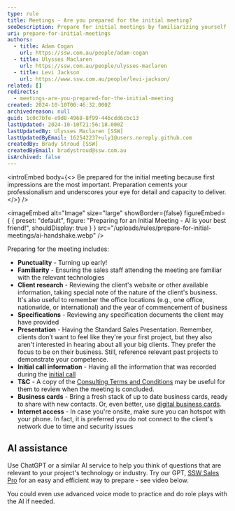 ```yaml
---
type: rule
title: Meetings - Are you prepared for the initial meeting?
seoDescription: Prepare for initial meetings by familiarizing yourself with client technology, reviewing their website and specifications, and having a standard sales presentation ready.
uri: prepare-for-initial-meetings
authors:
  - title: Adam Cogan
    url: https://ssw.com.au/people/adam-cogan
  - title: Ulysses Maclaren
    url: https://ssw.com.au/people/ulysses-maclaren
  - title: Levi Jackson
    url: https://www.ssw.com.au/people/levi-jackson/
related: []
redirects:
  - meetings-are-you-prepared-for-the-initial-meeting
created: 2024-10-10T00:46:32.000Z
archivedreason: null
guid: 1c0c7bfe-e9d8-4968-8f99-446cdd6cbc13
lastUpdated: 2024-10-10T21:56:18.000Z
lastUpdatedBy: Ulysses Maclaren [SSW]
lastUpdatedByEmail: 162542237+uly1@users.noreply.github.com
createdBy: Brady Stroud [SSW]
createdByEmail: bradystroud@ssw.com.au
isArchived: false
---
```


<introEmbed
  body={<>
Be prepared for the initial meeting because first impressions are the most important. Preparation cements your professionalism and underscores your eye for detail and capacity to deliver.
  </>}
/>

<imageEmbed
  alt="Image"
  size="large"
  showBorder={false}
  figureEmbed={ {
    preset: "default",
    figure: "Preparing for an Initial Meeting - AI is your best friend!",
    shouldDisplay: true
  } }
  src="/uploads/rules/prepare-for-initial-meetings/ai-handshake.webp"
/>

Preparing for the meeting includes:

* **Punctuality** - Turning up early!
* **Familiarity** - Ensuring the sales staff attending the meeting are familiar with the relevant technologies
* **Client research** - Reviewing the client's website or other available information, taking special note of the nature of the client's business. It's also useful to remember the office locations (e.g., one office, nationwide, or international) and the year of commencement of business
* **Specifications** - Reviewing any specification documents the client may have provided
* **Presentation** - Having the Standard Sales Presentation. Remember, clients don’t want to feel like they're your first project, but they also aren't interested in hearing about all your big clients. They prefer the focus to be on their business. Still, reference relevant past projects to demonstrate your competence.
* **Initial call information** - Having all the information that was recorded during the [initial call](/be-prepared-for-inbound-calls)
* **T&C** - A copy of the [Consulting Terms and Conditions](https://www.ssw.com.au/terms-and-conditions) may be useful for them to review when the meeting is concluded.
* **Business cards** - Bring a fresh stack of up to date business cards, ready to share with new contacts. Or, even better, use [digital business cards](https://www.ssw.com.au/rules/business-cards-branding).
* **Internet access** - In case you're onsite, make sure you can hotspot with your phone. In fact, it is preferred you do not connect to the client's network due to time and security issues

## **AI assistance**

Use ChatGPT or a similar AI service to help you think of questions that are relevant to your project's technology or industry. Try our GPT, [SSW Sales Pro](https://chatgpt.com/g/g-PlDXigpe3-ssw-sales-pro) for an easy and efficient way to prepare - see video below.

You could even use advanced voice mode to practice and do role plays with the AI if needed.

<youtubeEmbed url="https://youtu.be/DzYnADsjNQw" description="Video: How to plan an initial meeting with Levi Jackson & Luke Cook (8 min)" />
